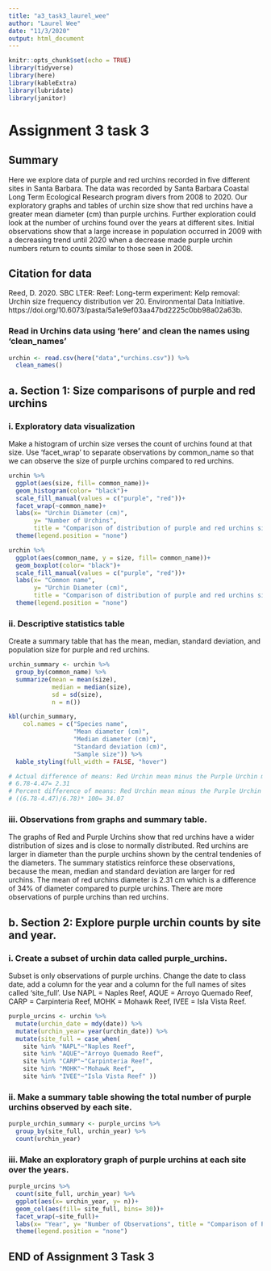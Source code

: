```yaml
---
title: "a3_task3_laurel_wee"
author: "Laurel Wee"
date: "11/3/2020"
output: html_document
---
```


```r
knitr::opts_chunk$set(echo = TRUE)
library(tidyverse)
library(here)
library(kableExtra)
library(lubridate)
library(janitor)
```
# Assignment 3 task 3
## Summary
Here we explore data of purple and red urchins recorded in five different sites in Santa Barbara. The data was recorded by Santa Barbara Coastal Long Term Ecological Research program divers from 2008 to 2020. Our exploratory graphs and tables of urchin size show that red urchins have a greater mean diameter (cm) than purple urchins. Further exploration could look at the number of urchins found over the years at different sites. Initial observations show that a large increase in population occurred in 2009 with a decreasing trend until 2020 when a decrease made purple urchin numbers return to counts similar to those seen in 2008.

## Citation for data
Reed, D. 2020. SBC LTER: Reef: Long-term experiment: Kelp removal: Urchin size frequency distribution ver 20. Environmental Data Initiative. https://doi.org/10.6073/pasta/5a1e9ef03aa47bd2225c0bb98a02a63b.

### Read in Urchins data using 'here' and clean the names using 'clean_names' 
```r
urchin <- read.csv(here("data","urchins.csv")) %>% 
  clean_names()
```

## a. Section 1: Size comparisons of purple and red urchins
### i. Exploratory data visualization
Make a histogram of urchin size verses the count of urchins found at that size. Use 'facet_wrap' to separate observations by common_name so that we can observe the size of purple urchins compared to red urchins. 

```r
urchin %>% 
  ggplot(aes(size, fill= common_name))+
  geom_histogram(color= "black")+
  scale_fill_manual(values = c("purple", "red"))+
  facet_wrap(~common_name)+
  labs(x= "Urchin Diameter (cm)", 
       y= "Number of Urchins", 
       title = "Comparison of distribution of purple and red urchins size (WEE)")+
  theme(legend.position = "none")

urchin %>% 
  ggplot(aes(common_name, y = size, fill= common_name))+
  geom_boxplot(color= "black")+
  scale_fill_manual(values = c("purple", "red"))+
  labs(x= "Common name", 
       y= "Urchin Diameter (cm)", 
       title = "Comparison of distribution of purple and red urchins size (WEE)")+
  theme(legend.position = "none")
```

### ii. Descriptive statistics table 
Create a summary table that has the mean, median, standard deviation, and population size for purple and red urchins.

```r
urchin_summary <- urchin %>%
  group_by(common_name) %>% 
  summarize(mean = mean(size),
            median = median(size),
            sd = sd(size),
            n = n()) 

kbl(urchin_summary, 
    col.names = c("Species name", 
                  "Mean diameter (cm)", 
                  "Median diameter (cm)", 
                  "Standard deviation (cm)", 
                  "Sample size")) %>% 
  kable_styling(full_width = FALSE, "hover")

# Actual difference of means: Red Urchin mean minus the Purple Urchin mean is 2.31
# 6.78-4.47= 2.31
# Percent difference of means: Red Urchin mean minus the Purple Urchin mean divided by the Red Urchin mean, multiplied by 100 is 34 percent
# ((6.78-4.47)/6.78)* 100= 34.07 
```
### iii. Observations from graphs and summary table. 
The graphs of Red and Purple Urchins show that red urchins have a wider distribution of sizes and is close to normally distributed. Red urchins are larger in diameter than the purple urchins shown by the central tendenies of the diameters. The summary statistics reinforce these observations, because the mean, median and standard deviation are larger for red urchins. The mean of red urchins diameter is 2.31 cm which is a difference of 34% of diameter compared to purple urchins. There are more observations of purple urchins than red urchins. 

## b. Section 2: Explore purple urchin counts by site and year.
### i. Create a subset of urchin data called purple_urchins.
Subset is only observations of purple urchins. Change the date to class date, add a column for the year and a column for the full names of sites called 'site_full'. Use NAPL = Naples Reef, AQUE = Arroyo Quemado Reef, CARP = Carpinteria Reef, MOHK = Mohawk Reef, IVEE = Isla Vista Reef.

```r
purple_urcins <- urchin %>%
  mutate(urchin_date = mdy(date)) %>% 
  mutate(urchin_year= year(urchin_date)) %>% 
  mutate(site_full = case_when(
    site %in% "NAPL"~"Naples Reef",
    site %in% "AQUE"~"Arroyo Quemado Reef",
    site %in% "CARP"~"Carpinteria Reef",
    site %in% "MOHK"~"Mohawk Reef",
    site %in% "IVEE"~"Isla Vista Reef" ))
```

### ii. Make a summary table showing the total number of purple urchins observed by each site.

```r
purple_urchin_summary <- purple_urcins %>% 
  group_by(site_full, urchin_year) %>% 
  count(urchin_year)
```

### iii. Make an exploratory graph of purple urchins at each site over the years.
```r
purple_urcins %>% 
  count(site_full, urchin_year) %>% 
  ggplot(aes(x= urchin_year, y= n))+
  geom_col(aes(fill= site_full, bins= 30))+
  facet_wrap(~site_full)+
  labs(x= "Year", y= "Number of Observations", title = "Comparison of Purple Urchins in Santa Barbara from 2008-2020", subtitle ="(WEE)")+
  theme(legend.position = "none")
```

## END of Assignment 3 Task 3
